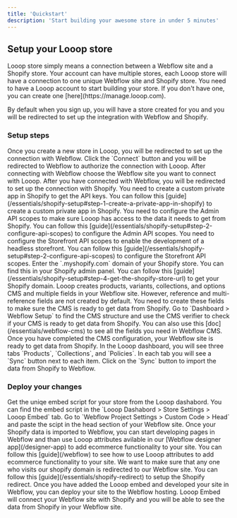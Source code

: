 ```yaml
---
title: 'Quickstart'
description: 'Start building your awesome store in under 5 minutes'
---
```


## Setup your Looop store
<Note>
Looop store simply means a connection between a Webflow site and a Shopify store. Your account can have multiple stores, each Looop store will have a connection to one unique Webflow site and Shopify store.
</Note>
You need to have a Looop account to start building your store. If you don't have one, you can create one [here](https://manage.looop.com). 

By default when you sign up, you will have a store created for you and you will be redirected to set up the integration with Webflow and Shopify.

### Setup steps

<AccordionGroup>
  <Accordion icon="link" title="Connect with Webflow & Shopify">
  <Steps>
  <Step title="Connect Webflow">
    Once you create a new store in Looop, you will be redirected to set up the connection with Webflow. Click the `Connect` button and you will be redirected to Webflow to authorize the connection with Looop.
  </Step>
   <Step title="Connect Webflow Site">
    After connecting with Webflow choose the Webflow site you want to connect with Looop.
  </Step>
  <Step title="Connect Shopify">
    After you have connected with Webflow, you will be redirected to set up the connection with Shopify. 
    <Steps>
    <Step title="Create a custom private app">
      You need to create a custom private app in Shopify to get the API keys. You can follow this [guide](/essentials/shopify-setup#step-1-create-a-private-app-in-shopify) to create a custom private app in Shopify.
    </Step>
    <Step title="Configure Admin API scopes">
      You need to configure the Admin API scopes to make sure Looop has access to the data it needs to get from Shopify. You can follow this [guide](/essentials/shopify-setup#step-2-configure-api-scopes) to configure the Admin API scopes.
    </Step>
    <Step title="Configure Storefront API scopes">
      You need to configure the Storefront API scopes to enable the development of a headless storefront. You can follow this [guide](/essentials/shopify-setup#step-2-configure-api-scopes) to configure the Storefront API scopes.
    </Step>
    <Step title="Get your Shopify domain">
      Enter the `.myshopify.com` domain of your Shopify store. You can find this in your Shopify admin panel. You can follow this [guide](/essentials/shopify-setup#step-4-get-the-shopify-store-url) to get your Shopify domain.
    </Step>
    </Steps>
  </Step>
</Steps>
</Accordion>
  <Accordion icon="database" title="Configure CMS">
   <Steps>
  <Step title="Check CMS fields">
    Looop creates products, variants, collections, and options CMS and multiple fields in your Webflow site. However, reference and multi-reference fields are not created by default. You need to create these fields to make sure the CMS is ready to get data from Shopify.
  </Step>
  <Step title="Using CMS Verifier">
    Go to `Dashboard > Webflow Setup` to find the CMS structure and use the CMS verifier to check if your CMS is ready to get data from Shopify. You can also use this [doc](/essentials/webflow-cms) to see all the fields you need in Webflow CMS.
  </Step>
</Steps>
  </Accordion>
  <Accordion icon="box" title="Import Shopify data">
    Once you have completed the CMS configuration, your Webflow site is ready to get data from Shopify. In the Looop dashboard, you will see three tabs `Products`, `Collections`, and `Policies`. In each tab you will see a `Sync` button next to each item. Click on the `Sync` button to import the data from Shopify to Webflow.
  </Accordion>
</AccordionGroup>

### Deploy your changes

<AccordionGroup>

  <Accordion icon="code" title="Add the Looop Embed">
  <Steps>
  <Step title="Get the Embed Script">
   Get the uniqe embed script for your store from the Looop dashabord. You can find the embed script in the `Looop Dashabord > Store Settings > Looop Embed` tab.
  </Step>
  <Step title="Paste the code in <Head>">
    Go to `Webflow Project Settings > Custom Code > Head` and paste the scipt in the head section of your Webflow site.
  </Step>
</Steps>
  </Accordion>
<Accordion icon="paintBrush" title="Develop in Webflow">
   Once your Shopify data is imported to Webflow, you can start developing pages in Webflow and than use Looop attributes avilable in our [Webflow designer app](/designer-app) to add ecommerce functionality to your site. You can follow this [guide](/webflow) to see how to use Looop attributes to add ecommerce functionality to your site.
</Accordion>
<Accordion icon="rotate-right" title="Setup Shopify Redirect">
  We want to make sure that any one who visits our shopify domain is redirected to our Webflow site. You can follow this [guide](/essentials/shopify-redirect) to setup the Shopify redirect.
</Accordion>
<Accordion icon="rocket" title="Deploy your site">
    Once you have added the Looop embed and developed your site in Webflow, you can deploy your site to the Webflow hosting. Looop Embed will connect your Webflow site with Shopify and you will be able to see the data from Shopify in your Webflow site.
</Accordion>

</AccordionGroup>
